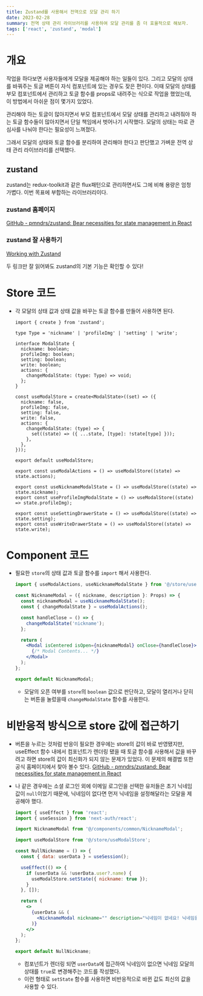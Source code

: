 ```yaml
---
title: Zustand를 사용해서 전역으로 모달 관리 하기
date: 2023-02-28
summary: 전역 상태 관리 라이브러리를 사용하여 모달 관리를 좀 더 효율적으로 해보자.
tags: ['react', 'zustand', 'modal']
---
```


# 개요

작업을 하다보면 사용자들에게 모달을 제공해야 하는 일들이 있다. 그리고 모달의 상태를 바꿔주는 토글 버튼이 자식 컴포넌트에 있는 경우도 잦은 편이다. 이때 모달의 상태를 부모 컴포넌트에서 관리하고 토글 함수를 props로 내려주는 식으로 작업을 했었는데, 이 방법에서 아쉬운 점이 몇가지 있었다.

관리해야 하는 토글이 많아지면서 부모 컴포넌트에서 모달 상태를 관리하고 내려줘야 하는 토글 함수들이 많아지면서 단일 책임에서 벗어나기 시작했다. 모달의 상태는 따로 관심사를 나눠야 한다는 필요성이 느껴졌다.

그래서 모달의 상태와 토글 함수를 분리하여 관리해야 한다고 판단했고 가벼운 전역 상태 관리 라이브러리를 선택했다.

## zustand

zustand는 redux-toolkit과 같은 flux패턴으로 관리하면서도 그에 비해 용량은 엄청 가볍다. 이번 목표에 부합하는 라이브러리이다.

### zustand 홈페이지

[GitHub - pmndrs/zustand: Bear necessities for state management in React](https://github.com/pmndrs/zustand)

### zustand 잘 사용하기

[Working with Zustand](https://hyunjinee.notion.site/Working-with-Zustand-73c2d6bbb53d4c6e9944ddc5e23706a1)

두 링크만 잘 읽어봐도 zustand의 기본 기능은 확인할 수 있다!

# Store 코드

- 각 모달의 상태 값과 상태 값을 바꾸는 토글 함수를 만들어 사용하면 된다.

  ```tsx
  import { create } from 'zustand';

  type Type = 'nickname' | 'profileImg' | 'setting' | 'write';

  interface ModalState {
    nickname: boolean;
    profileImg: boolean;
    setting: boolean;
    write: boolean;
    actions: {
      changeModalState: (type: Type) => void;
    };
  }

  const useModalStore = create<ModalState>((set) => ({
    nickname: false,
    profileImg: false,
    setting: false,
    write: false,
    actions: {
      changeModalState: (type) => {
        set((state) => ({ ...state, [type]: !state[type] }));
      },
    },
  }));

  export default useModalStore;

  export const useModalActions = () => useModalStore((state) => state.actions);

  export const useNicknameModalState = () => useModalStore((state) => state.nickname);
  export const useProfileImgModalState = () => useModalStore((state) => state.profileImg);

  export const useSettingDrawerState = () => useModalStore((state) => state.setting);
  export const useWriteDrawerState = () => useModalStore((state) => state.write);
  ```

# Component 코드

- 필요한 `store`의 상태 값과 토글 함수를 `import` 해서 사용한다.

  ```jsx
  import { useModalActions, useNicknameModalState } from '@/store/useModalStore';

  const NicknameModal = ({ nickname, description }: Props) => {
    const nicknameModal = useNicknameModalState();
    const { changeModalState } = useModalActions();

    const handleClose = () => {
      changeModalState('nickname');
    };

    return (
      <Modal isCentered isOpen={nicknameModal} onClose={handleClose}>
        {/* Modal Contents... */}
      </Modal>
    );
  };

  export default NicknameModal;
  ```

  - 모달의 오픈 여부를 `store`의 `boolean` 값으로 판단하고, 모달이 열리거나 닫히는 버튼을 눌렀을때 `changeModalState` 함수를 사용한다.

# 비반응적 방식으로 store 값에 접근하기

- 버튼을 누르는 것처럼 반응이 필요한 경우에는 store의 값이 바로 반영됐지만, useEffect 함수 내에서 컴포넌트가 렌더링 됐을 때 토글 함수를 사용해서 값을 바꾸려고 하면 store의 값이 최신화가 되지 않는 문제가 있었다. 이 문제의 해결법 또한 공식 홈페이지에서 찾아 볼수 있다.
  [GitHub - pmndrs/zustand: Bear necessities for state management in React](https://github.com/pmndrs/zustand#readingwriting-state-and-reacting-to-changes-outside-of-components)
- 나 같은 경우에는 소셜 로그인 외에 이메일 로그인을 선택한 유저들은 초기 닉네임 값이 `null`이었기 때문에, 닉네임이 없다면 먼저 닉네임을 설정해달라는 모달을 제공해야 했다.

  ```jsx
  import { useEffect } from 'react';
  import { useSession } from 'next-auth/react';

  import NicknameModal from '@/components/common/NicknameModal';

  import useModalStore from '@/store/useModalStore';

  const NullNickname = () => {
    const { data: userData } = useSession();

    useEffect(() => {
      if (userData && !userData.user?.name) {
        useModalStore.setState({ nickname: true });
      }
    }, []);

    return (
      <>
        {userData && (
          <NicknameModal nickname="" description="닉네임이 없네요! 닉네임을 먼저 설정해주세요." />
        )}
      </>
    );
  };

  export default NullNickname;
  ```

  - 컴포넌트가 렌더링 되면 `userData`에 접근하여 닉네임이 없으면 닉네임 모달의 상태를 `true`로 변경해주는 코드를 작성했다.
  - 이런 형태로 `setState` 함수를 사용하면 비반응적으로 바뀐 값도 최신의 값을 사용할 수 있다.
